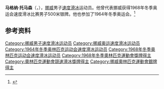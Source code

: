 {{NoteTA|G1=Sports}}
'''马格纳·托马森'''（{{lang-no|Magne Thomassen}}，{{bd|1941年|5月1日||}}），[[挪威|挪威]]男子[[速度滑冰|速度滑冰]]运动员。他曾代表挪威获得1968年冬季奥运会速度滑冰比赛男子500米银牌。他也参加了1964年冬季奥运会。<ref>{{Cite web|title=Magne THOMASSEN|url=https://www.olympic.org/magne-thomassen|accessdate=2021-04-07|work=International Olympic Committee}}</ref>

== 参考资料 ==
{{reflist}}

{{Authority control}}
{{DEFAULTSORT:Thomassen, Magne}}
[[Category:挪威男子速度滑冰运动员|Category:挪威男子速度滑冰运动员]]
[[Category:挪威奥运速度滑冰运动员|Category:挪威奥运速度滑冰运动员]]
[[Category:1964年冬季奥林匹克运动会速度滑冰运动员|Category:1964年冬季奥林匹克运动会速度滑冰运动员]]
[[Category:1968年冬季奥林匹克运动会速度滑冰运动员|Category:1968年冬季奥林匹克运动会速度滑冰运动员]]
[[Category:1968年冬季奧林匹克運動會獎牌得主|Category:1968年冬季奧林匹克運動會獎牌得主]]
[[Category:奧林匹克運動會競速滑冰獎牌得主|Category:奧林匹克運動會競速滑冰獎牌得主]]
[[Category:挪威奧林匹克運動會銀牌得主|Category:挪威奧林匹克運動會銀牌得主]]